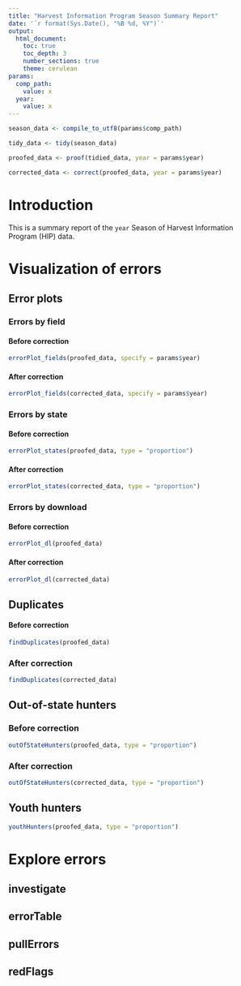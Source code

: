 ```yaml
---
title: "Harvest Information Program Season Summary Report"
date: '`r format(Sys.Date(), "%B %d, %Y")`'
output: 
  html_document:
    toc: true
    toc_depth: 3
    number_sections: true
    theme: cerulean
params:
  comp_path:
    value: x
  year:
    value: x
---
```


```r

season_data <- compile_to_utf8(params$comp_path)

tidy_data <- tidy(season_data)

proofed_data <- proof(tidied_data, year = params$year)

corrected_data <- correct(proofed_data, year = params$year)

```

# Introduction

This is a summary report of the `year` Season of Harvest Information Program (HIP) data.

# Visualization of errors

## Error plots

### Errors by field

#### Before correction
```r
errorPlot_fields(proofed_data, specify = params$year)
```

#### After correction
```r
errorPlot_fields(corrected_data, specify = params$year)
```

### Errors by state

#### Before correction
```r
errorPlot_states(proofed_data, type = "proportion")
```

#### After correction
```r
errorPlot_states(corrected_data, type = "proportion")
```

### Errors by download

#### Before correction

```r
errorPlot_dl(proofed_data)
```

#### After correction

```r
errorPlot_dl(corrected_data)
```

## Duplicates

#### Before correction
```r
findDuplicates(proofed_data)
```

### After correction
```r
findDuplicates(corrected_data)
```

## Out-of-state hunters

### Before correction
```r
outOfStateHunters(proofed_data, type = "proportion")
```

### After correction
```r
outOfStateHunters(corrected_data, type = "proportion")
```

## Youth hunters

```r
youthHunters(proofed_data, type = "proportion")
```

# Explore errors

## investigate


## errorTable


## pullErrors


## redFlags
